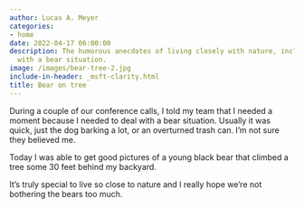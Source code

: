 ```yaml
---
author: Lucas A. Meyer
categories:
- home
date: 2022-04-17 06:00:00
description: The humorous anecdotes of living closely with nature, including dealing
  with a bear situation.
image: /images/bear-tree-2.jpg
include-in-header: _msft-clarity.html
title: Bear on tree
---
```

<article data-clarity-region="article">


During a couple of our conference calls, I told my team that I needed a moment because I needed to deal with a bear situation. Usually it was quick, just the dog barking a lot, or an overturned trash can. I’m not sure they believed me.

Today I was able to get good pictures of a young black bear that climbed a tree some 30 feet behind my backyard.

It’s truly special to live so close to nature and I really hope we’re not bothering the bears too much.

</article>